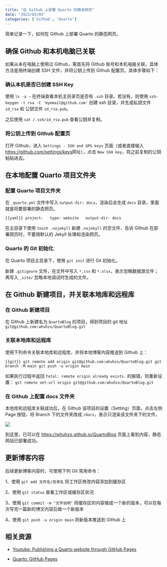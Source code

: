 ```yaml
---
title: "在 Github 上部署 Quarto 的静态网页"
date: "2023/03/05"
categories: ['Github', 'Quarto']
---
```


简单记录一下，如何在 Github 上部署 Quarto 的静态网页。


## 确保 Github 和本机电脑已关联

如果从未在电脑上使用过 Github，需首先将 Github 账号和本机电脑关联，具体方法是用终端创建 SSH 文件，并将公钥上传到 Github 配置页。具体步骤如下：

### 确认本机是否已创建 SSH Key

使用 `ls -a ~` 在终端查看本机主目录页是否有 `.ssh` 目录。若没有，则使用 `ssh-keygen -t rsa -C 'myemail@github.com'` 创建 ssh 目录，并生成私钥文件 `id_rsa` 和 公钥文件 `id_rsa.pub`。

之后使用 `cat /.ssh/id_rsa.pub` 查看公钥并复制。

### 将公钥上传到 Github 配置页

打开 Github，进入 `Settings - SSH and GPG keys` 页面（或者直接输入 <https://github.com/settings/keys>网址），点击 `New SSH key`，将之前复制的公钥粘贴进去。


## 在本地配置 Quarto 项目文件夹

### 配置 Quarto 项目文件夹

在 `_quarto.yml` 文件中写入 `output-dir: docs`，渲染后会生成 `docs` 目录，里面就是将要部署的静态网页。

```{{yaml}}
project:
  type: website
  output-dir: docs
```

在主目录下使用 `touch .nojekyll` 新建 `.nojekyll` 的空文件，告诉 Github 在部署网页时，不要用默认的 Jekyll 处理和渲染网页。

### Quarto 的 Git 初始化

在 Quarto 项目主目录下，使用 `git init` 进行 Git 初始化。

新建 `.gitignore` 文件，在文件中写入 `*.csv` 和 `*.xlsx`，表示忽略数据源文件；再写入 `_site/` 忽略本地调试时生成的文件。


## 在 Github 新建项目，并关联本地库和远程库

### 在 Github 新建项目

在 Github 上新建名为 `QuartoBlog` 的项目，得到项目的 git 地址 `git@github.com:whuhzx/QuartoBlog.git`

### 关联本地库和远程库

使用下列命令关联本地库和远程库，并将本地博客内容推送到 Github 上：

```{{git}}
git remote add origin git@github.com:whuhzx/QuartoBlog.git
git branch -M main
git push -u origin main
```

如果执行过程中返回 `fatal: remote origin already exists.` 的报错，则重新设置： `git remote set-url origin git@github.com:whuhzx/QuartoBlog.git`

### 在 Github 上配置 docs 文件夹

本地库和远程库关联成功后，在 Github 该项目的设置（Setting）页面，点击左侧 Page 按钮，将 Branch 下的文件夹改成 `/docs`，表示只渲染该文件夹下的文件。

![](build-github-pages.png)

到这里，已可以在 [https://whuhzx.github.io/QuartoBlog](https://whuhzx.github.io/QuartoBlog/) 页面上看到内容，静态网站已部署成功。


## 更新博客内容

后续更新博客内容时，可使用下列 Git 常用命令：

1、使用 `git add 文件名/目录名` 将工作区修改内容添加到缓存区

2、使用 `git status` 查看工作区或缓存区状况

3、使用 `git commit -m "文字说明"` 将缓存区的内容做成一个新的版本，可以在每次写完一篇新的博文内容后做一个新版本

4、使用 `git push -u origin main` 将新版本推送到 Github 上


## 相关资源

- [Youtube: Publishing a Quarto website through GitHub Pages](https://www.youtube.com/watch?v=uimdXPZc40I&list=PLkrJrLs7xfbXcEKhTCKRSr2VXH4yiBeXo&index=6)

- [Quarto: GitHub Pages](https://quarto.org/docs/publishing/github-pages.html)